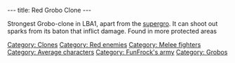 ---
title: Red Grobo Clone
---

{{Enemy|
Name=Yellow Grobo Clone|
Image=Red_grobo_clone.JPG‎|
Level=Red|
Reaction=Moves sideways|
Recovery=0.7 seconds|
Rate=2 seconds|
Damage=Medium|
Range=Melee|
Speed=}}

Strongest Grobo-clone in LBA1, apart from the [[supergro]]. It can shoot out sparks from its baton that inflict damage. Found in more protected areas

[[Category: Clones]]
[[Category: Red enemies]]
[[Category: Melee fighters]]
[[Category: Average characters]]
[[Category: FunFrock's army]]
[[Category: Grobos]]